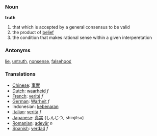 ===Noun===
'''truth'''

#that which is accepted by a general consensus to be valid
#the product of [[belief]]
#the condition that makes rational sense within a given interperetation

===Antonyms===
[[lie]], [[untruth]], [[nonsense]], [[falsehood]]

===Translations===

*[[Chinese]]: [[事實]]
*[[Dutch]]: [[waarheid]] ''f''
*[[French]]: [[verité]] ''f''
*[[German]]: [[Warheit]] ''f''
*Indonesian: [[kebenaran]]
*[[Italian]]: [[verità]] ''f''
*[[Japanese]]: [[真実]] (しんじつ, shinjitsu)
*[[Romanian]]: [[adevăr]] ''n''
*[[Spanish]]: [[verdad]] ''f''